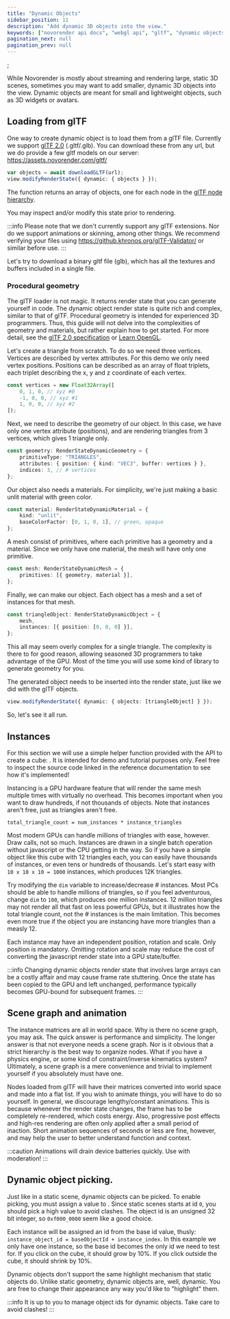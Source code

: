 ```yaml
---
title: "Dynamic Objects"
sidebar_position: 11
description: "Add dynamic 3D objects into the view."
keywords: ["novorender api docs", "webgl api", "gltf", "dynamic objects"]
pagination_next: null
pagination_prev: null
---
```


 ;

While Novorender is mostly about streaming and rendering large, static 3D scenes, sometimes you may want to add smaller, dynamic 3D objects into the view.
Dynamic objects are meant for small and lightweight objects, such as 3D widgets or avatars.

## Loading from glTF

One way to create dynamic object is to load them from a glTF file.
Currently we support [glTF 2.0](https://www.khronos.org/gltf/) (.gltf/.glb).
You can download these from any url, but we do provide a few gltf models on our server: https://assets.novorender.com/gltf/

```typescript
var objects = await downloadGLTF(url);
view.modifyRenderState({ dynamic: { objects } });
```

The <CodeLink type="function" name="downloadGLTF"/> function returns an array of objects,
one for each node in the [glTF node hierarchy](https://registry.khronos.org/glTF/specs/2.0/glTF-2.0.html#nodes-and-hierarchy).

You may inspect and/or modify this state prior to rendering.

:::info
Please note that we don't currently support any glTF extensions. Nor do we support animations or skinning, among other things.
We recommend verifying your files using https://github.khronos.org/glTF-Validator/ or similar before use.
:::

Let's try to download a binary gltf file (glb), which has all the textures and buffers included in a single file.

<PlaygroundComponent demoKey="dynamic.gltf"></PlaygroundComponent>

### Procedural geometry

The glTF loader is not magic.
It returns render state that you can generate yourself in code.
The dynamic object render state <CodeLink type="interface" name="RenderStateDynamicObject"/> is quite rich and complex, similar to that of glTF.
Procedural geometry is intended for experienced 3D programmers.
Thus, this guide will not delve into the complexities of geometry and materials, but rather explain how to get started.
For more detail, see the [glTF 2.0 specification](https://registry.khronos.org/glTF/specs/2.0/glTF-2.0.html) or [Learn OpenGL](https://learnopengl.com/).

Let's create a triangle from scratch.
To do so we need three vertices.
Vertices are described by vertex attributes.
For this demo we only need vertex positions.
Positions can be described as an array of float triplets, each triplet describing the x, y and z coordinate of each vertex.

```typescript
const vertices = new Float32Array([
    0, 1, 0, // xyz #0
    -1, 0, 0, // xyz #1
    1, 0, 0, // xyz #2
]);
```

Next, we need to describe the geometry of our object.
In this case, we have only one vertex attribute (positions), and are rendering triangles from 3 vertices, which gives 1 triangle only.

```typescript
const geometry: RenderStateDynamicGeometry = {
    primitiveType: "TRIANGLES",
    attributes: { position: { kind: "VEC3", buffer: vertices } },
    indices: 3, // # vertices
};
```

Our object also needs a materials.
For simplicity, we're just making a basic unlit material with green color.

```typescript
const material: RenderStateDynamicMaterial = {
    kind: "unlit",
    baseColorFactor: [0, 1, 0, 1], // green, opaque
};
```

A mesh consist of primitives, where each primitive has a geometry and a material.
Since we only have one material, the mesh will have only one primitive.

```typescript
const mesh: RenderStateDynamicMesh = {
    primitives: [{ geometry, material }],
};
```

Finally, we can make our object.
Each object has a mesh and a set of instances for that mesh.

```typescript
const triangleObject: RenderStateDynamicObject = {
    mesh,
    instances: [{ position: [0, 0, 0] }],
};
```

This all may seem overly complex for a single triangle.
The complexity is there to for good reason, allowing seasoned 3D programmers to take advantage of the GPU.
Most of the time you will use some kind of library to generate geometry for you.

The generated object needs to be inserted into the render state, just like we did with the glTF objects.

```typescript
view.modifyRenderState({ dynamic: { objects: [triangleObject] } });
```

So, let's see it all run.

<PlaygroundComponent demoKey="dynamic.triangle"></PlaygroundComponent>

## Instances

For this section we will use a simple helper function provided with the API to create a cube: <CodeLink type="function" name="createCubeObject"/>.
It is intended for demo and tutorial purposes only.
Feel free to inspect the source code linked in the reference documentation to see how it's implemented!

Instancing is a GPU hardware feature that will render the same mesh multiple times with virtually no overhead.
This becomes important when you want to draw hundreds, if not thousands of objects.
Note that instances aren't free, just as triangles aren't free.

```
total_triangle_count = num_instances * instance_triangles
```

Most modern GPUs can handle millions of triangles with ease, however.
Draw calls, not so much.
Instances are drawn in a single batch operation without javascript or the CPU getting in the way.
So if you have a simple object like this cube with 12 triangles each, you can easily have thousands of instances, or even tens or hundreds of thousands.
Let's start easy with `10 x 10 x 10 = 1000` instances, which produces 12K triangles.

<PlaygroundComponent demoKey="dynamic.instances"></PlaygroundComponent>

Try modifying the `dim` variable to increase/decrease # instances.
Most PCs should be able to handle millions of triangles, so if you feel adventurous, change `dim` to `100`, which produces one million instances.
12 million triangles may not render all that fast on less powerful GPUs, but it illustrates how the total triangle count, not the # instances is the main limitation.
This becomes even more true if the object you are instancing have more triangles than a measly 12.

Each instance may have an independent position, rotation and scale.
Only position is mandatory.
Omitting rotation and scale may reduce the cost of converting the javascript render state into a GPU state/buffer.

:::info
Changing dynamic objects render state that involves large arrays can be a costly affair and may cause frame rate stuttering.
Once the state has been copied to the GPU and left unchanged, performance typically becomes GPU-bound for subsequent frames.
:::

## Scene graph and animation

The instance matrices are all in world space.
Why is there no scene graph, you may ask.
The quick answer is performance and simplicity.
The longer answer is that not everyone needs a scene graph.
Nor is it obvious that a strict hierarchy is the best way to organize nodes.
What if you have a physics engine, or some kind of constraint/inverse kinematics system?
Ultimately, a scene graph is a mere convenience and trivial to implement yourself if you absolutely must have one.

Nodes loaded from glTF will have their matrices converted into world space and made into a flat list.
If you wish to animate things, you will have to do so yourself.
In general, we discourage lengthy/constant animations.
This is because whenever the render state changes, the frame has to be completely re-rendered, which costs energy.
Also, progressive post effects and high-res rendering are often only applied after a small period of inaction.
Short animation sequences of seconds or less are fine, however, and may help the user to better understand function and context.

<PlaygroundComponent demoKey="dynamic.animation"></PlaygroundComponent>

:::caution
Animations will drain device batteries quickly. Use with moderation!
:::

## Dynamic object picking.

Just like in a static scene, dynamic objects can be picked.
To enable picking, you must assign a value to <CodeLink type="interface" name="RenderStateDynamicObject.baseObjectId"/>.
Since static scenes starts at id `0`, you should pick a high value to avoid clashes.
The object id is an unsigned 32 bit integer, so `0xf000_0000` seem like a good choice.

Each instance will be assigned an id from the base id value, thusly: `instance_object_id = baseObjectId + instance_index`.
In this example we only have one instance, so the base id becomes the only id we need to test for.
If you click on the cube, it should grow by 10%.
If you click outside the cube, it should shrink by 10%.

<PlaygroundComponent demoKey="dynamic.pick_dynamic"></PlaygroundComponent>

Dynamic objects don't support the same highlight mechanism that static objects do.
Unlike static geometry, dynamic objects are, well, dynamic.
You are free to change their appearance any way you'd like to "highlight" them.

:::info
It is up to you to manage object ids for dynamic objects. Take care to avoid clashes!
:::
